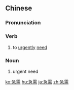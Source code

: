 ==Chinese==
{{zh-forms|alt=急須}}

===Pronunciation===
{{zh-pron
|m=jíxū
|c=gap1 seoi1
|mn=kip-su
|cat=v,n
}}

===Verb===
{{zh-verb}}

# to [[urgently]] [[need]]

===Noun===
{{zh-noun}}

# urgent need

{{zh-cat|Advanced}}

[[ko:急需]]
[[hu:急需]]
[[ja:急需]]
[[zh:急需]]